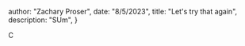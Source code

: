 



  author: "Zachary Proser",
  date: "8/5/2023",
  title: "Let's try that again",
  description: "SUm", 
 }

  
 C
  
